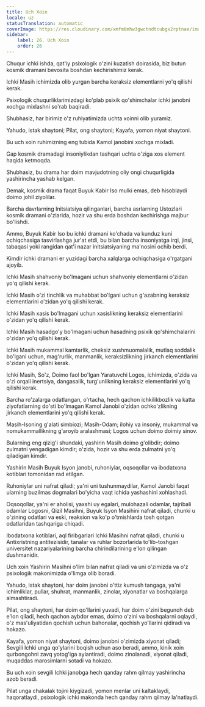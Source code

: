 ```yaml
---
title: Uch Xoin
locale: uz
statusTranslation: automatic
coverImage: https://res.cloudinary.com/xmfm6mhw3gwctndtcubgx2rptnae/image/upload/v1741354419/small_cover_la_gran_rebelion_28716e29d2.webp
sidebar:
    label: 26. Uch Xoin
    order: 26
---
```

Chuqur ichki ishda, qat'iy psixologik o'zini kuzatish doirasida, biz butun kosmik dramani bevosita boshdan kechirishimiz kerak.

Ichki Masih ichimizda olib yurgan barcha keraksiz elementlarni yo'q qilishi kerak.

Psixologik chuqurliklarimizdagi ko'plab psixik qo'shimchalar ichki janobni xochga mixlashni so'rab baqiradi.

Shubhasiz, har birimiz o'z ruhiyatimizda uchta xoinni olib yuramiz.

Yahudo, istak shaytoni; Pilat, ong shaytoni; Kayafa, yomon niyat shaytoni.

Bu uch xoin ruhimizning eng tubida Kamol janobini xochga mixladi.

Gap kosmik dramadagi insoniylikdan tashqari uchta o'ziga xos element haqida ketmoqda.

Shubhasiz, bu drama har doim mavjudotning oliy ongi chuqurligida yashirincha yashab kelgan.

Demak, kosmik drama faqat Buyuk Kabir Iso mulki emas, deb hisoblaydi doimo johil ziyolilar.

Barcha davrlarning Initsiatsiya qilinganlari, barcha asrlarning Ustozlari kosmik dramani o'zlarida, hozir va shu erda boshdan kechirishga majbur bo'lishdi.

Ammo, Buyuk Kabir Iso bu ichki dramani ko'chada va kunduz kuni ochiqchasiga tasvirlashga jur'at etdi, bu bilan barcha insoniyatga irqi, jinsi, tabaqasi yoki rangidan qat'i nazar initsiatsiyaning ma'nosini ochib berdi.

Kimdir ichki dramani er yuzidagi barcha xalqlarga ochiqchasiga o'rgatgani ajoyib.

Ichki Masih shahvoniy bo'lmagani uchun shahvoniy elementlarni o'zidan yo'q qilishi kerak.

Ichki Masih o'zi tinchlik va muhabbat bo'lgani uchun g'azabning keraksiz elementlarini o'zidan yo'q qilishi kerak.

Ichki Masih xasis bo'lmagani uchun xasislikning keraksiz elementlarini o'zidan yo'q qilishi kerak.

Ichki Masih hasadgo'y bo'lmagani uchun hasadning psixik qo'shimchalarini o'zidan yo'q qilishi kerak.

Ichki Masih mukammal kamtarlik, cheksiz xushmuomalalik, mutlaq soddalik bo'lgani uchun, mag'rurlik, manmanlik, keraksizlikning jirkanch elementlarini o'zidan yo'q qilishi kerak.

Ichki Masih, So'z, Doimo faol bo'lgan Yaratuvchi Logos, ichimizda, o'zida va o'zi orqali inertsiya, dangasalik, turg'unlikning keraksiz elementlarini yo'q qilishi kerak.

Barcha ro'zalarga odatlangan, o'rtacha, hech qachon ichkilikbozlik va katta ziyofatlarning do'sti bo'lmagan Kamol Janobi o'zidan ochko'zlikning jirkanch elementlarini yo'q qilishi kerak.

Masih-Isoning g'alati simbiozi; Masih-Odam; ilohiy va insoniy, mukammal va nomukammallikning g'aroyib aralashmasi; Logos uchun doimo doimiy sinov.

Bularning eng qizig'i shundaki, yashirin Masih doimo g'olibdir; doimo zulmatni yengadigan kimdir; o'zida, hozir va shu erda zulmatni yo'q qiladigan kimdir.

Yashirin Masih Buyuk Isyon janobi, ruhoniylar, oqsoqollar va ibodatxona kotiblari tomonidan rad etilgan.

Ruhoniylar uni nafrat qiladi; ya'ni uni tushunmaydilar, Kamol Janobi faqat ularning buzilmas dogmalari bo'yicha vaqt ichida yashashini xohlashadi.

Oqsoqollar, ya'ni er aholisi, yaxshi uy egalari, mulohazali odamlar, tajribali odamlar Logosni, Qizil Masihni, Buyuk Isyon Masihini nafrat qiladi, chunki u o'zining odatlari va eski, reaksion va ko'p o'tmishlarda tosh qotgan odatlaridan tashqariga chiqadi.

Ibodatxona kotiblari, aql firibgarlari Ichki Masihni nafrat qiladi, chunki u Antixristning antitezisidir, tanalar va ruhlar bozorlarida to'lib-toshgan universitet nazariyalarining barcha chirindilarining e'lon qilingan dushmanidir.

Uch xoin Yashirin Masihni o'lim bilan nafrat qiladi va uni o'zimizda va o'z psixologik makonimizda o'limga olib boradi.

Yahudo, istak shaytoni, har doim janobni o'ttiz kumush tangaga, ya'ni ichimliklar, pullar, shuhrat, manmanlik, zinolar, xiyonatlar va boshqalarga almashtiradi.

Pilat, ong shaytoni, har doim qo'llarini yuvadi, har doim o'zini begunoh deb e'lon qiladi, hech qachon aybdor emas, doimo o'zini va boshqalarni oqlaydi, o'z mas'uliyatidan qochish uchun bahonalar, qochish yo'llarini qidiradi va hokazo.

Kayafa, yomon niyat shaytoni, doimo janobni o'zimizda xiyonat qiladi; Sevgili Ichki unga qo'ylarini boqish uchun aso beradi, ammo, kinik xoin qurbongohni zavq yotog'iga aylantiradi, doimo zinolanadi, xiyonat qiladi, muqaddas marosimlarni sotadi va hokazo.

Bu uch xoin sevgili Ichki janobga hech qanday rahm qilmay yashirincha azob beradi.

Pilat unga chakalak tojini kiygizadi, yomon menlar uni kaltaklaydi, haqoratlaydi, psixologik ichki makonda hech qanday rahm qilmay la'natlaydi.

